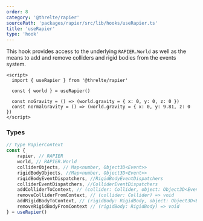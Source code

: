 ```yaml
---
order: 8
category: '@threlte/rapier'
sourcePath: 'packages/rapier/src/lib/hooks/useRapier.ts'
title: 'useRapier'
type: 'hook'
---
```


This hook provides access to the underlying `RAPIER.World` as well as the means to add and remove colliders and rigid bodies from the events system.

```svelte
<script>
  import { useRapier } from '@threlte/rapier'

  const { world } = useRapier()

  const noGravity = () => (world.gravity = { x: 0, y: 0, z: 0 })
  const normalGravity = () => (world.gravity = { x: 0, y: 9.81, z: 0 })
</script>
```

### Types

```ts
// type RapierContext
const {
	rapier, // RAPIER
	world, // RAPIER.World
	colliderObjects, // Map<number, Object3D<Event>>
	rigidBodyObjects, //Map<number, Object3D<Event>>
	rigidBodyEventDispatchers, //RigidBodyEventDispatchers
	colliderEventDispatchers, //ColliderEventDispatchers
	addColliderToContext, // (collider: Collider, object: Object3D<Event>, eventDispatcher: ColliderEventDispatcher) => void
	removeColliderFromContext, // (collider: Collider) => void
	addRigidBodyToContext, // (rigidBody: RigidBody, object: Object3D<Event>, eventDispatcher: RigidBodyEventDispatcher) => void
	removeRigidBodyFromContext // (rigidBody: RigidBody) => void
} = useRapier()
```
